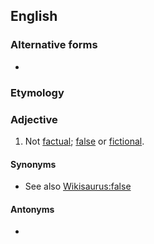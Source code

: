 ==English==

===Alternative forms===
* {{l|en|non-factual}}

===Etymology===
{{prefix|non|factual|lang=en}}

===Adjective===
{{en-adj|-}}

# Not [[factual]]; [[false]] or [[fictional]].

====Synonyms====
* See also [[Wikisaurus:false]]

====Antonyms====
* {{l|en|factual}}